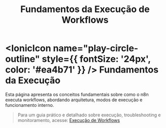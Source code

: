 ﻿---
title: Fundamentos da Execução de Workflows
sidebar_position: 5
description: Conceitos fundamentais sobre execução de workflows no n8n.
---

# <IonicIcon name="play-circle-outline" style={{ fontSize: '24px', color: '#ea4b71' }} /> Fundamentos da Execução

Esta página apresenta os conceitos fundamentais sobre como o n8n executa workflows, abordando arquitetura, modos de execução e funcionamento interno.

> Para um guia prático e detalhado sobre execução, troubleshooting e monitoramento, acesse:
> [Execução de Workflows](../usando-n8n/execucoes/) 

